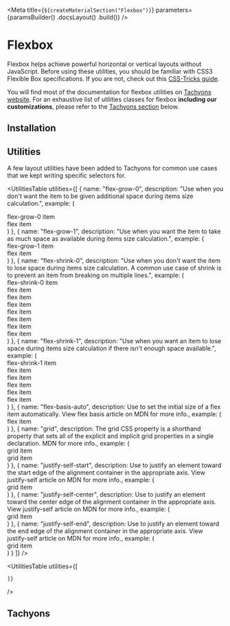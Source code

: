 
<Meta
    title={`${createMaterialSection("Flexbox")}`}
    parameters={paramsBuilder()
        .docsLayout(<MaterialsLayout sourcePath="/packages/tachyons/src" />)
        .build()}
/>

# Flexbox

Flexbox helps achieve powerful horizontal or vertical layouts without JavaScript. Before using these utilities, you should be familiar with CSS3 Flexible Box specifications. If you are not, check out this [CSS-Tricks guide](https://css-tricks.com/snippets/css/a-guide-to-flexbox/).

You will find most of the documentation for flexbox utilities on [Tachyons website](http://tachyons.io/docs/layout/flexbox/). For an exhaustive list of utilities classes for flexbox **including our customizations**, please refer to the [Tachyons section](#tachyons) below.

## Installation

<Installation />

## Utilities

A few layout utilities have been added to Tachyons for common use cases that we kept writing specific selectors for.

<UtilitiesTable
    utilities={[
        {
            name: "flex-grow-0",
            description: "Use when you don't want the item to be given additional space during items size calculation.",
            example: (
                <div className="flex bg-sunray-100 ba b--sunray-200">
                    <div className="flex-auto flex-grow-0 pa2 ba b--sunray-200 f6">flex-grow-0 item</div>
                    <div className="flex-auto pa2 ba b--sunray-200 f6">flex item</div>
                </div>
            )
        },
        {
            name: "flex-grow-1",
            description: "Use when you want the item to take as much space as available during items size calculation.",
            example: (
                <div className="flex bg-sunray-100 ba b--sunray-200">
                    <div className="flex-grow-1 pa2 ba b--sunray-200 f6">flex-grow-1 item</div>
                    <div className="pa2 ba b--sunray-200 f6"> flex item</div>
                </div>
            )
        },
        {
            name: "flex-shrink-0",
            description: "Use when you don't want the item to lose space during items size calculation. A common use case of shrink is to prevent an item from breaking on multiple lines.",
            example: (
                <div className="flex bg-sunray-100 ba b--sunray-200">
                    <div className="flex-shrink-0 pa2 ba b--sunray-200 f6">flex-shrink-0 item</div>
                    <div className="pa2 ba b--sunray-200 f6"> flex item</div>
                    <div className="pa2 ba b--sunray-200 f6"> flex item</div>
                    <div className="pa2 ba b--sunray-200 f6"> flex item</div>
                    <div className="pa2 ba b--sunray-200 f6"> flex item</div>
                    <div className="pa2 ba b--sunray-200 f6"> flex item</div>
                    <div className="pa2 ba b--sunray-200 f6"> flex item</div>
                    <div className="pa2 ba b--sunray-200 f6"> flex item</div>
                </div>
            )
        },
        {
            name: "flex-shrink-1",
            description: "Use when you want an item to lose space during items size calculation if there isn't enough space available.",
            example: (
                <div className="flex bg-sunray-100 ba b--sunray-200">
                    <div className="flex-shrink-1 pa2 ba b--sunray-200 f6">flex-shrink-1 item</div>
                    <div className="flex-shrink-0 pa2 ba b--sunray-200 f6"> flex item</div>
                    <div className="flex-shrink-0 pa2 ba b--sunray-200 f6"> flex item</div>
                    <div className="flex-shrink-0 pa2 ba b--sunray-200 f6"> flex item</div>
                    <div className="flex-shrink-0 pa2 ba b--sunray-200 f6"> flex item</div>
                    <div className="flex-shrink-0 pa2 ba b--sunray-200 f6"> flex item</div>
                </div>
            )
        },
        {
            name: "flex-basis-auto",
            description: <Fragment>Use to set the initial size of a flex item automatically. View flex basis article on <ExternalLink href="https://developer.mozilla.org/en-US/docs/Web/CSS/flex-basis">MDN</ExternalLink> for more info.</Fragment>,
            example: (
                <div className="flex bg-sunray-100 ba b--sunray-200">
                    <div className="flex-basis-auto pa2 ba b--sunray-200 f6">flex item</div>
                </div>
            )
        },
        {
            name: "grid",
            description: <Fragment>The grid CSS property is a shorthand property that sets all of the explicit and implicit grid properties in a single declaration. <ExternalLink href="https://developer.mozilla.org/en-US/docs/Web/CSS/justify-self">MDN</ExternalLink> for more info.</Fragment>,
            example: (
                <div className="grid bg-sunray-100 ba b--sunray-200">
                    <div className="pa2 ba b--sunray-200 f6">grid item</div>
                    <div className="pa2 ba b--sunray-200 f6">grid item</div>
                </div>
            )
        },
        {
            name: "justify-self-start",
            description: <Fragment>Use to justify an element toward the start edge of the alignment container in the appropriate axis. View justify-self article on <ExternalLink href="https://developer.mozilla.org/en-US/docs/Web/CSS/justify-self">MDN</ExternalLink> for more info.</Fragment>,
            example: (
                <div className="grid bg-sunray-100 ba b--sunray-200">
                    <div className="justify-self-start pa2 ba b--sunray-200 f6">grid item</div>
                </div>
            )
        },
        {
            name: "justify-self-center",
            description: <Fragment>Use to justify an element toward the center edge of the alignment container in the appropriate axis. View justify-self article on <ExternalLink href="https://developer.mozilla.org/en-US/docs/Web/CSS/justify-self">MDN</ExternalLink> for more info.</Fragment>,
            example: (
                <div className="grid bg-sunray-100 ba b--sunray-200">
                    <div className="justify-self-center pa2 ba b--sunray-200 f6">grid item</div>
                </div>
            )
        },
        {
            name: "justify-self-end",
            description: <Fragment>Use to justify an element toward the end edge of the alignment container in the appropriate axis. View justify-self article on <ExternalLink href="https://developer.mozilla.org/en-US/docs/Web/CSS/justify-self">MDN</ExternalLink> for more info.</Fragment>,
            example: (
                <div className="grid bg-sunray-100 ba b--sunray-200">
                    <div className="justify-self-end pa2 ba b--sunray-200 f6">grid item</div>
                </div>
            )
        }
    ]}
/>

<UtilitiesTable
    utilities={[

    ]}
/>

## Tachyons

<TachyonsFile relativeFilePath="/flexbox.css" />
